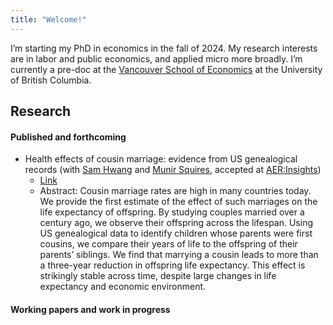 ```yaml
---
title: "Welcome!"
---
```


I'm starting my PhD in economics in the fall of 2024. My research interests are in labor and public economics, and applied micro more broadly. I'm currently a pre-doc at the [Vancouver School of Economics](https://economics.ubc.ca/){target="_blank"} at the University of British Columbia.

## Research

#### Published and forthcoming

-   Health effects of cousin marriage: evidence from US genealogical records (with [Sam Hwang](https://sites.google.com/site/samilmyounghwang/){target="_blank"} and [Munir Squires](https://www.munirsquires.com/){target="_blank"}, accepted at [AER:Insights](https://www.aeaweb.org/journals/aeri){target="_blank"})
    -   [Link](CM_Longevity__2024_03__resubmission_.pdf){target="_blank"}
    -   Abstract: Cousin marriage rates are high in many countries today. We provide the first estimate of the effect of such marriages on the life expectancy of offspring. By studying couples married over a century ago, we observe their offspring across the lifespan. Using US genealogical data to identify children whose parents were first cousins, we compare their years of life to the offspring of their parents' siblings. We find that marrying a cousin leads to more than a three-year reduction in offspring life expectancy. This effect is strikingly stable across time, despite large changes in life expectancy and economic environment.

#### Working papers and work in progress